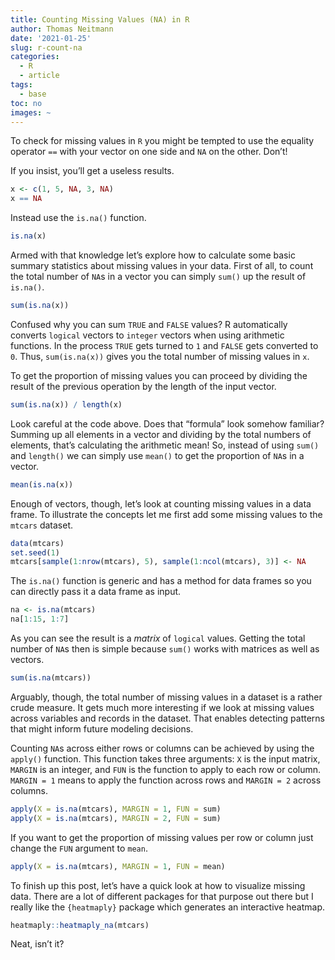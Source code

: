 ```yaml
---
title: Counting Missing Values (NA) in R
author: Thomas Neitmann
date: '2021-01-25'
slug: r-count-na
categories:
  - R
  - article
tags:
  - base
toc: no
images: ~
---
```


To check for missing values in `R` you might be tempted to use the equality operator `==` with your vector on one side and `NA` on the other. Don't!

If you insist, you'll get a useless results.

```r
x <- c(1, 5, NA, 3, NA)
x == NA
```

Instead use the `is.na()` function.

```r
is.na(x)
```

Armed with that knowledge let's explore how to calculate some basic summary statistics about missing values in your data. First of all, to count the total number of `NA`s in a vector you can simply `sum()` up the result of `is.na()`.

```r
sum(is.na(x))
```

Confused why you can sum `TRUE` and `FALSE` values? R automatically converts `logical` vectors to `integer` vectors when using arithmetic functions. In the process `TRUE` gets turned to `1` and `FALSE` gets converted to `0`. Thus, `sum(is.na(x))` gives you the total number of missing values in `x`.

<script async src="https://pagead2.googlesyndication.com/pagead/js/adsbygoogle.js"></script>
<!-- B -->
<ins class="adsbygoogle"
     style="display:block"
     data-ad-client="ca-pub-1597114514381206"
     data-ad-slot="6037303850"
     data-ad-format="auto"
     data-full-width-responsive="true"></ins>
<script>
     (adsbygoogle = window.adsbygoogle || []).push({});
</script>

To get the proportion of missing values you can proceed by dividing the result of the previous operation by the length of the input vector.

```r
sum(is.na(x)) / length(x)
```

Look careful at the code above. Does that "formula" look somehow familiar? Summing up all elements in a vector and dividing by the total numbers of elements, that's calculating the arithmetic mean! So, instead of using `sum()` and `length()` we can simply use `mean()` to get the proportion of `NA`s in a vector.

```r
mean(is.na(x))
```

Enough of vectors, though, let's look at counting missing values in a data frame. To illustrate the concepts let me first add some missing values to the `mtcars` dataset.

```r
data(mtcars)
set.seed(1)
mtcars[sample(1:nrow(mtcars), 5), sample(1:ncol(mtcars), 3)] <- NA
```

The `is.na()` function is generic and has a method for data frames so you can directly pass it a data frame as input.

```r
na <- is.na(mtcars)
na[1:15, 1:7]
```

As you can see the result is a *matrix* of `logical` values. Getting the total number of `NA`s then is simple because `sum()` works with matrices as well as vectors.

```r
sum(is.na(mtcars))
```

Arguably, though, the total number of missing values in a dataset is a rather crude measure. It gets much more interesting if we look at missing values across variables and records in the dataset. That enables detecting patterns that might inform future modeling decisions.

<script async src="https://pagead2.googlesyndication.com/pagead/js/adsbygoogle.js"></script>
<!-- B -->
<ins class="adsbygoogle"
     style="display:block"
     data-ad-client="ca-pub-1597114514381206"
     data-ad-slot="6037303850"
     data-ad-format="auto"
     data-full-width-responsive="true"></ins>
<script>
     (adsbygoogle = window.adsbygoogle || []).push({});
</script>

Counting `NA`s across either rows or columns can be achieved by using the `apply()` function. This function takes three arguments: `X` is the input matrix, `MARGIN` is an integer, and `FUN` is the function to apply to each row or column. `MARGIN = 1` means to apply the function across rows and `MARGIN = 2` across columns.

```r
apply(X = is.na(mtcars), MARGIN = 1, FUN = sum)
apply(X = is.na(mtcars), MARGIN = 2, FUN = sum)
```

If you want to get the proportion of missing values per row or column just change the `FUN` argument to `mean`.

```r
apply(X = is.na(mtcars), MARGIN = 1, FUN = mean)
```

To finish up this post, let's have a quick look at how to visualize missing data. There are a lot of different packages for that purpose out there but I really like the `{heatmaply}` package which generates an interactive heatmap.

```r
heatmaply::heatmaply_na(mtcars)
```

Neat, isn't it?
